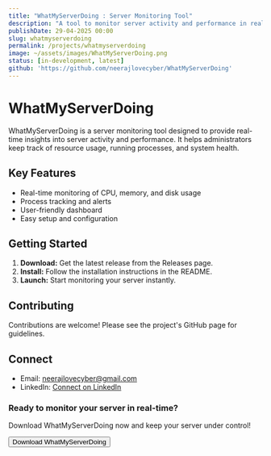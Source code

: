 ```yaml
---
title: "WhatMyServerDoing : Server Monitoring Tool"
description: "A tool to monitor server activity and performance in real-time."
publishDate: 29-04-2025 00:00
slug: whatmyserverdoing
permalink: /projects/whatmyserverdoing
image: ~/assets/images/WhatMyServerDoing.png
status: [in-development, latest]
github: 'https://github.com/neerajlovecyber/WhatMyServerDoing'
---
```


# WhatMyServerDoing

WhatMyServerDoing is a server monitoring tool designed to provide real-time insights into server activity and performance. It helps administrators keep track of resource usage, running processes, and system health.

## Key Features

- Real-time monitoring of CPU, memory, and disk usage
- Process tracking and alerts
- User-friendly dashboard
- Easy setup and configuration

## Getting Started

1. **Download:** Get the latest release from the Releases page.
2. **Install:** Follow the installation instructions in the README.
3. **Launch:** Start monitoring your server instantly.

## Contributing

Contributions are welcome! Please see the project's GitHub page for guidelines.

## Connect

- Email: [neerajlovecyber@gmail.com](mailto:neerajlovecyber@gmail.com)
- LinkedIn: [Connect on LinkedIn](https://linkedin.com/in/neerajlovecyber)

<div class="mt-8 bg-gray-100 dark:bg-gray-800 p-8 rounded-lg text-center">
  <h3 class="text-2xl font-bold mb-4 text-gray-800 dark:text-white">
    Ready to monitor your server in real-time?
  </h3>
  <p class="text-lg mb-6 text-gray-600 dark:text-gray-300">
    Download WhatMyServerDoing now and keep your server under control!
  </p>
  <Button
    variant="primary"
    href="https://github.com/neerajlovecyber/WhatMyServerDoing"
    target="_blank"
    rel="noopener noreferrer"
  >
    <Icon name="tabler:download" className="w-6 h-6 mr-2" />
    Download WhatMyServerDoing
  </Button>
</div>

